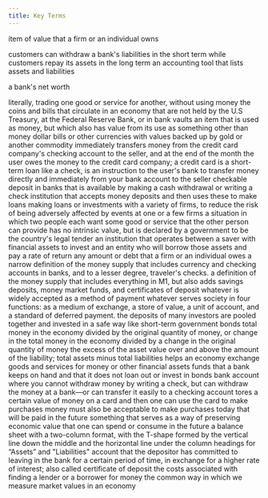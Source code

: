 ```yaml
---
title: Key Terms
---
```


<Keyterm label="asset">item of value that a firm or an individual owns</Keyterm>

<Keyterm label="asset-liability time mismatch">
  customers can withdraw a bank's liabilities in the short term while customers
  repay its assets in the long term
</Keyterm>

<Keyterm label="balance sheet">
  an accounting tool that lists assets and liabilities
</Keyterm>

<Keyterm label="bank capita">a bank's net worth</Keyterm>

<Keyterm label="barte">
  literally, trading one good or service for another, without using money
</Keyterm>

<Keyterm label="coins and currency in circulatio">
  the coins and bills that circulate in an economy that are not held by the U.S
  Treasury, at the Federal Reserve Bank, or in bank vaults
</Keyterm>

<Keyterm label="commodity mone">
  an item that is used as money, but which also has value from its use as
  something other than money
</Keyterm>

<Keyterm label="commodity-backed currencie">
  dollar bills or other currencies with values backed up by gold or another
  commodity
</Keyterm>

<Keyterm label="credit car">
  immediately transfers money from the credit card company's checking account to
  the seller, and at the end of the month the user owes the money to the credit
  card company; a credit card is a short-term loan
</Keyterm>

<Keyterm label="debit car">
  like a check, is an instruction to the user's bank to transfer money directly
  and immediately from your bank account to the seller
</Keyterm>

<Keyterm label="demand deposi">
  checkable deposit in banks that is available by making a cash withdrawal or
  writing a check
</Keyterm>

<Keyterm label="depository institutio">
  institution that accepts money deposits and then uses these to make loans
</Keyterm>

<Keyterm label="diversif">
  making loans or investments with a variety of firms, to reduce the risk of
  being adversely affected by events at one or a few firms
</Keyterm>

<Keyterm label="double coincidence of want">
  a situation in which two people each want some good or service that the other
  person can provide
</Keyterm>

<Keyterm label="fiat mone">
  has no intrinsic value, but is declared by a government to be the country's
  legal tender
</Keyterm>

<Keyterm label="financial intermediar">
  an institution that operates between a saver with financial assets to invest
  and an entity who will borrow those assets and pay a rate of return
</Keyterm>

<Keyterm label="liabilit">
  any amount or debt that a firm or an individual owes
</Keyterm>

<Keyterm label="M1 money suppl">
  a narrow definition of the money supply that includes currency and checking
  accounts in banks, and to a lesser degree, traveler's checks.
</Keyterm>

<Keyterm label="M2 money suppl">
  a definition of the money supply that includes everything in M1, but also adds
  savings deposits, money market funds, and certificates of deposit
</Keyterm>

<Keyterm label="medium of exchang">
  whatever is widely accepted as a method of payment
</Keyterm>

<Keyterm label="mone">
  whatever serves society in four functions: as a medium of exchange, a store of
  value, a unit of account, and a standard of deferred payment.
</Keyterm>

<Keyterm label="money market fun">
  the deposits of many investors are pooled together and invested in a safe way
  like short-term government bonds
</Keyterm>

<Keyterm label="money multiplier formul">
  total money in the economy divided by the original quantity of money, or
  change in the total money in the economy divided by a change in the original
  quantity of money
</Keyterm>

<Keyterm label="net wort">
  the excess of the asset value over and above the amount of the liability;
  total assets minus total liabilities
</Keyterm>

<Keyterm label="payment syste">
  helps an economy exchange goods and services for money or other financial
  assets
</Keyterm>

<Keyterm label="reserve">
  funds that a bank keeps on hand and that it does not loan out or invest in
  bonds
</Keyterm>

<Keyterm label="savings deposi">
  bank account where you cannot withdraw money by writing a check, but can
  withdraw the money at a bank—or can transfer it easily to a checking account
</Keyterm>

<Keyterm label="smart card">
  tores a certain value of money on a card and then one can use the card to make
  purchases
</Keyterm>

<Keyterm label="standard of deferred paymen">
  money must also be acceptable to make purchases today that will be paid in the
  future
</Keyterm>

<Keyterm label="store of valu">
  something that serves as a way of preserving economic value that one can spend
  or consume in the future
</Keyterm>

<Keyterm label="T-accoun">
  a balance sheet with a two-column format, with the T-shape formed by the
  vertical line down the middle and the horizontal line under the column
  headings for “Assets” and "Liabilities"
</Keyterm>

<Keyterm label="time deposi">
  account that the depositor has committed to leaving in the bank for a certain
  period of time, in exchange for a higher rate of interest; also called
  certificate of deposit
</Keyterm>

<Keyterm label="transaction cost">
  the costs associated with finding a lender or a borrower for money
</Keyterm>

<Keyterm label="unit of accoun">
  the common way in which we measure market values in an economy
</Keyterm>
